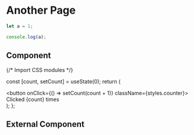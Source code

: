 # Another Page

```js filename="demo.js" {3} copy
let a = 1;

console.log(a);
```

## Component


{/* Import CSS modules */}

  const [count, setCount] = useState(0);
  return (
    <div>
      <button onClick={() => setCount(count + 1)} className={styles.counter}>
        Clicked {count} times
      </button>
    </div>
  );
};

<Counter />

## External Component


<Counters />
